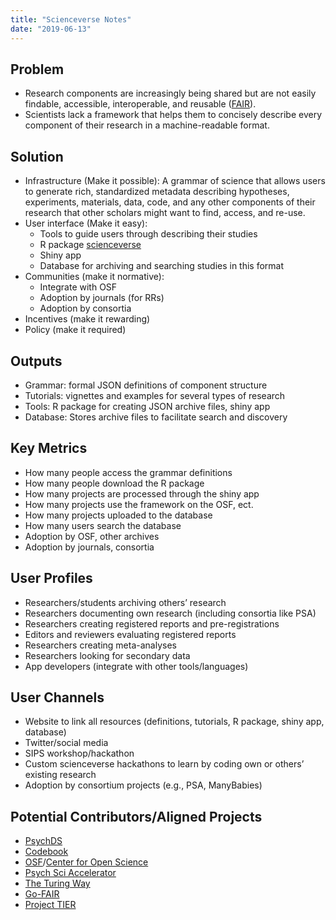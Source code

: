 ```yaml
---
title: "Scienceverse Notes"
date: "2019-06-13"
---
```


## Problem

* Research components are increasingly being shared but are not easily findable, accessible, interoperable, and reusable ([FAIR](https://www.go-fair.org/fair-principles/)).
* Scientists lack a framework that helps them to concisely describe every component of their research in a machine-readable format.

## Solution

* Infrastructure (Make it possible): 
    A grammar of science that allows users to generate rich, standardized metadata describing hypotheses, experiments, materials, data, code, and any other components of their research that other scholars might want to find, access, and re-use.
* User interface (Make it easy): 
  - Tools to guide users through describing their studies
  - R package [scienceverse](https://scienceverse.github.io/scienceverse/)
  - Shiny app
  - Database for archiving and searching studies in this format
* Communities (make it normative):
  - Integrate with OSF
  - Adoption by journals (for RRs)
  - Adoption by consortia
* Incentives (make it rewarding)
* Policy (make it required)

## Outputs

* Grammar: formal JSON definitions of component structure 
* Tutorials: vignettes and examples for several types of research
* Tools: R package for creating JSON archive files, shiny app
* Database: Stores archive files to facilitate search and discovery

## Key Metrics

* How many people access the grammar definitions
* How many people download the R package
* How many projects are processed through the shiny app
* How many projects use the framework on the OSF, ect.
* How many projects uploaded to the database
* How many users search the database
* Adoption by OSF, other archives
* Adoption by journals, consortia

## User Profiles

* Researchers/students archiving others' research
* Researchers documenting own research (including consortia like PSA)
* Researchers creating registered reports and pre-registrations
* Editors and reviewers evaluating registered reports
* Researchers creating meta-analyses
* Researchers looking for secondary data
* App developers (integrate with other tools/languages)

## User Channels

* Website to link all resources (definitions, tutorials, R package, shiny app, database) 
* Twitter/social media
* SIPS workshop/hackathon
* Custom scienceverse hackathons to learn by coding own or others' existing research
* Adoption by consortium projects (e.g., PSA, ManyBabies)

## Potential Contributors/Aligned Projects

* [PsychDS](https://github.com/psych-ds/psych-DS)
* [Codebook](https://rubenarslan.github.io/codebook/)
* [OSF](https://osf.io/)/[Center for Open Science](https://cos.io/)
* [Psych Sci Accelerator](https://psysciacc.org/)
* [The Turing Way](https://the-turing-way.netlify.com/)
* [Go-FAIR](https://www.go-fair.org/)
* [Project TIER](https://www.projecttier.org/)



